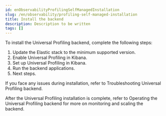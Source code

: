 ```yaml
---
id: enObservabilityProfilingSelfManagedInstallation
slug: /en/observability/profiling-self-managed-installation
title: Install the backend
description: Description to be written
tags: []
---
```


<div id="profiling-self-managed-installation"></div>

To install the Universal Profiling backend, complete the following steps:

1. <DocLink id="enObservabilityProfilingSelfManagedUpdating">Update the Elastic stack to the minimum supported version</DocLink>.
1. <DocLink id="enObservabilityProfilingSelfManagedEnableKibana">Enable Universal Profiling in Kibana</DocLink>.
1. <DocLink id="enObservabilityProfilingSelfManagedSetupKibana">Set up Universal Profiling in Kibana</DocLink>.
1. <DocLink id="enObservabilityProfilingSelfManagedRunning">Run the backend applications</DocLink>.
1. <DocLink id="enObservabilityProfilingSelfManagedInstallNextSteps">Next steps</DocLink>.

If you face any issues during installation, refer to <DocLink id="enObservabilityProfilingSelfManagedTroubleshooting">Troubleshooting Universal Profiling backend</DocLink>.

After the Universal Profiling installation is complete, refer to <DocLink id="enObservabilityProfilingSelfManagedOps">Operating the Universal Profiling backend</DocLink> for more on monitoring and scaling the backend.

